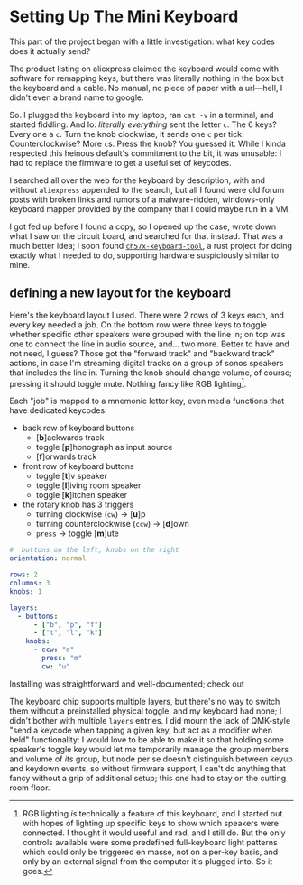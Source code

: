 # Setting Up The Mini Keyboard

This part of the project began with a little investigation: what key codes does it actually send?

The product listing on aliexpress claimed the keyboard would come with software for remapping keys, but there was literally nothing in the box but the keyboard and a cable. No manual, no piece of paper with a url—hell, I didn't even a brand name to google.

So. I plugged the keyboard into my laptop, ran `cat -v` in a terminal, and started fiddling. And lo: _literally everything_ sent the letter `c`. The 6 keys? Every one a `c`. Turn the knob clockwise, it sends one `c` per tick. Counterclockwise? More `c`s. Press the knob? You guessed it. While I kinda respected this heinous default's commitment to the bit, it was unusable: I had to replace the firmware to get a useful set of keycodes.

I searched all over the web for the keyboard by description, with and without `aliexpress` appended to the search, but all I found were old forum posts with broken links and rumors of a malware-ridden, windows-only keyboard mapper provided by the company that I could maybe run in a VM. 

I got fed up before I found a copy, so I opened up the case, wrote down what I saw on the circuit board, and searched for that instead. That was a much better idea; I soon found [`ch57x-keyboard-tool`](https://github.com/kriomant/ch57x-keyboard-tool), a rust project for doing exactly what I needed to do, supporting hardware suspiciously similar to mine.

## defining a new layout for the keyboard
Here's the keyboard layout I used. There were 2 rows of 3 keys each, and every key needed a job. On the bottom row were three keys to toggle whether specific other speakers were grouped with the line in; on top was one to connect the line in audio source, and... two more. Better to have and not need, I guess? Those got the "forward track" and "backward track" actions, in case I'm streaming digital tracks on a group of sonos speakers that includes the line in. Turning the knob should change volume, of course; pressing it should toggle mute. Nothing fancy like RGB lighting[^5].

[^5]: RGB lighting _is_ technically a feature of this keyboard, and I started out with hopes of lighting up specific keys to show which speakers were connected. I thought it would useful and rad, and I still do. But the only controls available were some predefined full-keyboard light patterns which could only be triggered en masse, not on a per-key basis, and only by an external signal from the computer it's plugged into. So it goes.

Each "job" is mapped to a mnemonic letter key, even media functions that have dedicated keycodes:
- back row of keyboard buttons
  - [**b**]ackwards track
  - toggle [**p**]honograph as input source
  - [**f**]orwards track
- front row of keyboard buttons
  - toggle [**t**]v speaker
  - toggle [**l**]iving room speaker
  - toggle [**k**]itchen speaker
- the rotary knob has 3 triggers
  - turning clockwise (`cw`) -> [**u**]p
  - turning counterclockwise (`ccw`) -> [**d**]own
  - `press` -> toggle [**m**]ute

```yaml
#  buttons on the left, knobs on the right
orientation: normal

rows: 2
columns: 3
knobs: 1

layers:
  - buttons:
      - ["b", "p", "f"]
      - ["t", "l", "k"]
    knobs:
      - ccw: "d"
        press: "m"
        cw: "u"
```

Installing was straightforward and well-documented; check out 

The keyboard chip supports multiple layers, but there's no way to switch them without a preinstalled physical toggle, and my keyboard had none; I didn't bother with multiple `layers` entries. I did mourn the lack of QMK-style "send a keycode when tapping a given key, but act as a modifier when held" functionality: I would love to be able to make it so that holding some speaker's toggle key would let me temporarily manage the group members and volume of _its_ group, but node per se doesn't distinguish between keyup and keydown events, so without firmware support, I can't do anything that fancy without a grip of additional setup; this one had to stay on the cutting room floor.

